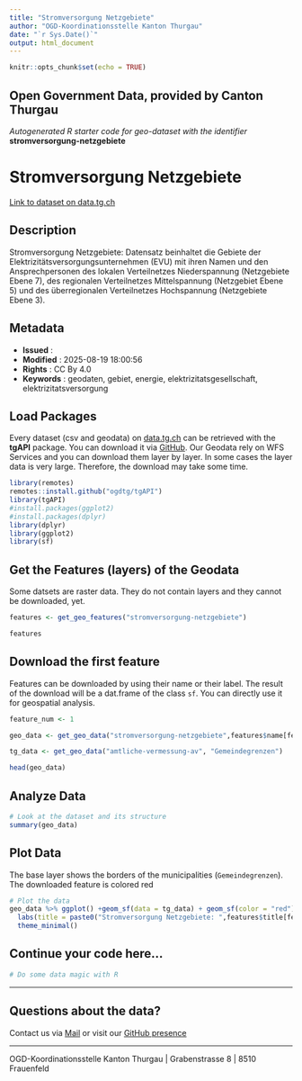 ```yaml
---
title: "Stromversorgung Netzgebiete"
author: "OGD-Koordinationsstelle Kanton Thurgau"
date: "`r Sys.Date()`"
output: html_document
---
```


```r
knitr::opts_chunk$set(echo = TRUE)
```

## Open Government Data, provided by **Canton Thurgau**
*Autogenerated R starter code for geo-dataset with the identifier* **stromversorgung-netzgebiete**


# **Stromversorgung Netzgebiete**

[Link to dataset on data.tg.ch](https://data.tg.ch/explore/dataset/stromversorgung-netzgebiete/information/)

## Description

Stromversorgung Netzgebiete: Datensatz beinhaltet die Gebiete der Elektrizitätsversorgungsunternehmen (EVU) mit ihren Namen und den Ansprechpersonen des lokalen Verteilnetzes Niederspannung (Netzgebiete Ebene 7), des regionalen Verteilnetzes Mittelspannung (Netzgebiet Ebene 5) und des überregionalen Verteilnetzes Hochspannung (Netzgebiete Ebene 3).

## Metadata

- **Issued**                   : 
- **Modified**                 : 2025-08-19 18:00:56
- **Rights**                   : CC By 4.0
- **Keywords**                 : geodaten, gebiet, energie, elektrizitatsgesellschaft, elektrizitatsversorgung

## Load Packages

Every dataset (csv and geodata) on [data.tg.ch](https://data.tg.ch/pages/start/) can be retrieved with the **tgAPI** package. You can download it via [GitHub](https://github.com/ogdtg/tgAPI). Our Geodata rely on WFS Services and you can download them layer by layer. In some cases the layer data is very large. Therefore, the download may take some time.

```r
library(remotes)
remotes::install.github("ogdtg/tgAPI")
library(tgAPI)
#install.packages(ggplot2)
#install.packages(dplyr)
library(dplyr)
library(ggplot2)
library(sf)

```


## Get the Features (layers) of the Geodata

Some datsets are raster data. They do not contain layers and they cannot be downloaded, yet.

```r
features <- get_geo_features("stromversorgung-netzgebiete")

features
```


## Download the first feature

Features can be downloaded by using their name or their label. The result of the download will be a dat.frame of the class `sf`. You can directly use it for geospatial analysis.

```r

feature_num <- 1

geo_data <- get_geo_data("stromversorgung-netzgebiete",features$name[feature_num])

tg_data <- get_geo_data("amtliche-vermessung-av", "Gemeindegrenzen")

head(geo_data)
```


## Analyze Data

```r

# Look at the dataset and its structure
summary(geo_data)

```


## Plot Data

The base layer shows the borders of the municipalities (`Gemeindegrenzen`). The downloaded feature is colored red

```r

# Plot the data
geo_data %>% ggplot() +geom_sf(data = tg_data) + geom_sf(color = "red") +
  labs(title = paste0("Stromversorgung Netzgebiete: ",features$title[feature_num])) +
  theme_minimal()

```


## Continue your code here...


```r
# Do some data magic with R
```

------------------------------------------------------------------------

## Questions about the data?

Contact us via [Mail](mailto:ogd@tg.ch) or visit our [GitHub presence](https://github.com/ogdtg)


------------------------------------------------------------------------

OGD-Koordinationsstelle Kanton Thurgau | Grabenstrasse 8 | 8510 Frauenfeld
